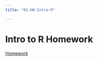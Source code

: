 ```yaml
---
title: "01-HW-Intro-R"

---
```


# Intro to R Homework

[Homework](/static/HW/Using_R_HW.pdf)








